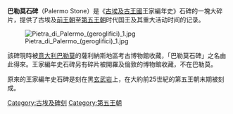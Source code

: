 {{unreferenced|time=2012-5-7}} 
'''巴勒莫石碑'''（Palermo Stone）是《[[古埃及|古埃及]][[古王國時期|古王國]]王家編年史》石碑的一塊大碎片，提供了古埃及[[前王朝|前王朝]]至[[埃及第五王朝|第五王朝]]时代国王及其重大活动时间的记录。

[[File:Pietra_di_Palermo_(geroglifici)_1.jpg|thumbnail]]

該碑現時被[[意大利|意大利]][[巴勒莫|巴勒莫]]的薩利納斯地區考古博物館收藏，「巴勒莫石碑」之名由此得來。王家編年史石碑另有碎片被開羅及倫敦的博物館收藏，不在巴勒莫。

原來的王家編年史石碑是刻在黑[[玄武岩|玄武岩]]上，在大約前25世紀的第五王朝末期被刻成。

[[Category:古埃及碑刻|Category:古埃及碑刻]]
[[Category:第五王朝|Category:第五王朝]]